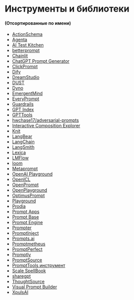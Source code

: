 # Инструменты и библиотеки

#### (Отсортированные по имени)

- [ActionSchema](https://actionschema.com)
- [Agenta](https://github.com/Agenta-AI/agenta)
- [AI Test Kitchen](https://aitestkitchen.withgoogle.com)
- [betterprompt](https://github.com/stjordanis/betterprompt)
- [Chainlit](https://github.com/chainlit/chainlit)
- [ChatGPT Prompt Generator](https://huggingface.co/spaces/merve/ChatGPT-prompt-generator)
- [ClickPrompt](https://github.com/prompt-engineering/click-prompt)
- [Dify](https://dify.ai/)
- [DreamStudio](https://beta.dreamstudio.ai)
- [DUST](https://dust.tt)
- [Dyno](https://trydyno.com)
- [EmergentMind](https://www.emergentmind.com)
- [EveryPrompt](https://www.everyprompt.com)
- [Guardrails](https://github.com/ShreyaR/guardrails)
- [GPT Index](https://github.com/jerryjliu/gpt_index)
- [GPTTools](https://gpttools.com/comparisontool)
- [hwchase17/adversarial-prompts](https://github.com/hwchase17/adversarial-prompts)
- [Interactive Composition Explorer](https://github.com/oughtinc/ice)
- [Knit](https://promptknit.com)
- [LangBear](https://langbear.runbear.io)
- [LangChain](https://github.com/hwchase17/langchain)
- [LangSmith](https://docs.smith.langchain.com)
- [Lexica](https://lexica.art)
- [LMFlow](https://github.com/OptimalScale/LMFlow)
- [loom](https://github.com/socketteer/loom)
- [Metaprompt](https://metaprompt.vercel.app/?task=gpt)
- [OpenAI Playground](https://beta.openai.com/playground)
- [OpenICL](https://github.com/Shark-NLP/OpenICL)
- [OpenPrompt](https://github.com/thunlp/OpenPrompt)
- [OpenPlayground](https://nat.dev/)
- [OptimusPrompt](https://www.optimusprompt.ai)
- [Playground](https://playgroundai.com)
- [Prodia](https://app.prodia.com/#/)
- [Prompt Apps](https://chatgpt-prompt-apps.com/)
- [Prompt Base](https://promptbase.com)
- [Prompt Engine](https://github.com/microsoft/prompt-engine)
- [Prompter](https://prompter.engineer)
- [PromptInject](https://github.com/agencyenterprise/PromptInject)
- [Prompts.ai](https://github.com/sevazhidkov/prompts-ai)
- [Promptmetheus](https://promptmetheus.com)
- [PromptPerfect](https://promptperfect.jina.ai/)
- [Promptly](https://trypromptly.com/)
- [PromptSource](https://github.com/bigscience-workshop/promptsource)
- [PromptTools инструмент](https://github.com/hegelai/prompttools)
- [Scale SpellBook](https://scale.com/spellbook)
- [sharegpt](https://sharegpt.com)
- [ThoughtSource](https://github.com/OpenBioLink/ThoughtSource)
- [Visual Prompt Builder](https://tools.saxifrage.xyz/prompt)
- [XpulsAI](https://xpuls.ai)

